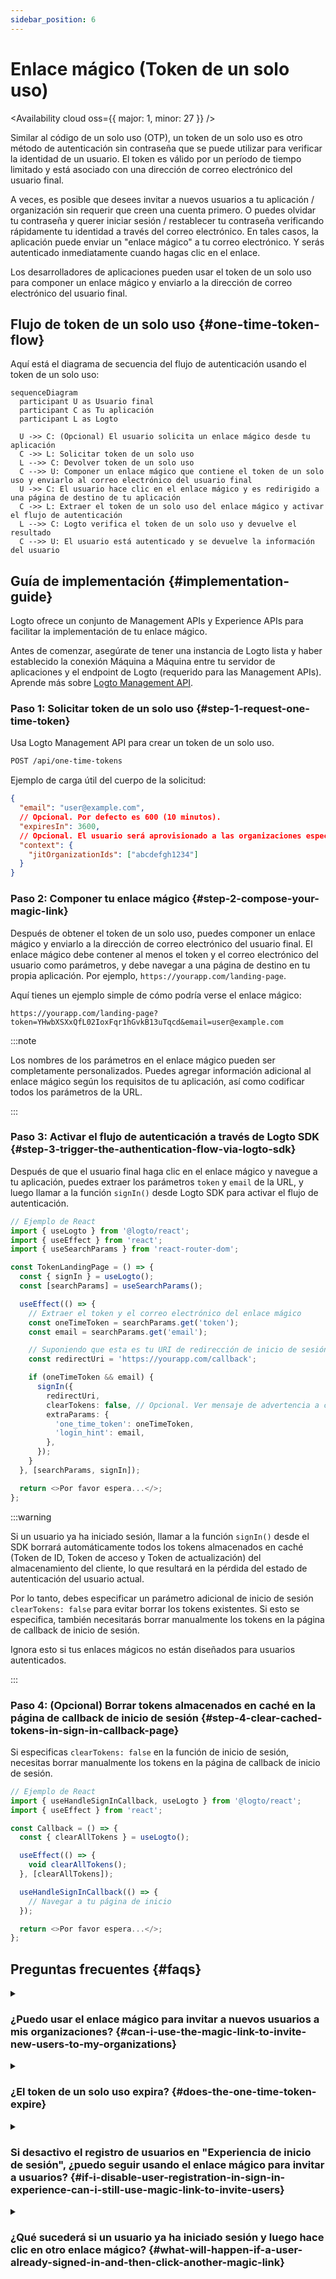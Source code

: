 ```yaml
---
sidebar_position: 6
---
```


# Enlace mágico (Token de un solo uso)


<Availability cloud oss={{ major: 1, minor: 27 }} />

Similar al código de un solo uso (OTP), un token de un solo uso es otro método de autenticación sin contraseña que se puede utilizar para verificar la identidad de un usuario. El token es válido por un período de tiempo limitado y está asociado con una dirección de correo electrónico del usuario final.

A veces, es posible que desees invitar a nuevos usuarios a tu aplicación / organización sin requerir que creen una cuenta primero. O puedes olvidar tu contraseña y querer iniciar sesión / restablecer tu contraseña verificando rápidamente tu identidad a través del correo electrónico. En tales casos, la aplicación puede enviar un "enlace mágico" a tu correo electrónico. Y serás autenticado inmediatamente cuando hagas clic en el enlace.

Los desarrolladores de aplicaciones pueden usar el token de un solo uso para componer un enlace mágico y enviarlo a la dirección de correo electrónico del usuario final.

## Flujo de token de un solo uso \{#one-time-token-flow}

Aquí está el diagrama de secuencia del flujo de autenticación usando el token de un solo uso:

```mermaid
sequenceDiagram
  participant U as Usuario final
  participant C as Tu aplicación
  participant L as Logto

  U ->> C: (Opcional) El usuario solicita un enlace mágico desde tu aplicación
  C ->> L: Solicitar token de un solo uso
  L -->> C: Devolver token de un solo uso
  C -->> U: Componer un enlace mágico que contiene el token de un solo uso y enviarlo al correo electrónico del usuario final
  U ->> C: El usuario hace clic en el enlace mágico y es redirigido a una página de destino de tu aplicación
  C ->> L: Extraer el token de un solo uso del enlace mágico y activar el flujo de autenticación
  L -->> C: Logto verifica el token de un solo uso y devuelve el resultado
  C -->> U: El usuario está autenticado y se devuelve la información del usuario
```

## Guía de implementación \{#implementation-guide}

Logto ofrece un conjunto de Management APIs y Experience APIs para facilitar la implementación de tu enlace mágico.

Antes de comenzar, asegúrate de tener una instancia de Logto lista y haber establecido la conexión Máquina a Máquina entre tu servidor de aplicaciones y el endpoint de Logto (requerido para las Management APIs). Aprende más sobre [Logto Management API](/integrate-logto/interact-with-management-api).

### Paso 1: Solicitar token de un solo uso \{#step-1-request-one-time-token}

Usa Logto Management API para crear un token de un solo uso.

```bash
POST /api/one-time-tokens
```

Ejemplo de carga útil del cuerpo de la solicitud:

```json
{
  "email": "user@example.com",
  // Opcional. Por defecto es 600 (10 minutos).
  "expiresIn": 3600,
  // Opcional. El usuario será aprovisionado a las organizaciones especificadas tras la verificación exitosa.
  "context": {
    "jitOrganizationIds": ["abcdefgh1234"]
  }
}
```

### Paso 2: Componer tu enlace mágico \{#step-2-compose-your-magic-link}

Después de obtener el token de un solo uso, puedes componer un enlace mágico y enviarlo a la dirección de correo electrónico del usuario final. El enlace mágico debe contener al menos el token y el correo electrónico del usuario como parámetros, y debe navegar a una página de destino en tu propia aplicación. Por ejemplo, `https://yourapp.com/landing-page`.

Aquí tienes un ejemplo simple de cómo podría verse el enlace mágico:

```
https://yourapp.com/landing-page?token=YHwbXSXxQfL02IoxFqr1hGvkB13uTqcd&email=user@example.com
```

:::note

Los nombres de los parámetros en el enlace mágico pueden ser completamente personalizados. Puedes agregar información adicional al enlace mágico según los requisitos de tu aplicación, así como codificar todos los parámetros de la URL.

:::

### Paso 3: Activar el flujo de autenticación a través de Logto SDK \{#step-3-trigger-the-authentication-flow-via-logto-sdk}

Después de que el usuario final haga clic en el enlace mágico y navegue a tu aplicación, puedes extraer los parámetros `token` y `email` de la URL, y luego llamar a la función `signIn()` desde Logto SDK para activar el flujo de autenticación.

```typescript title="TokenLandingPage.tsx"
// Ejemplo de React
import { useLogto } from '@logto/react';
import { useEffect } from 'react';
import { useSearchParams } from 'react-router-dom';

const TokenLandingPage = () => {
  const { signIn } = useLogto();
  const [searchParams] = useSearchParams();

  useEffect(() => {
    // Extraer el token y el correo electrónico del enlace mágico
    const oneTimeToken = searchParams.get('token');
    const email = searchParams.get('email');

    // Suponiendo que esta es tu URI de redirección de inicio de sesión
    const redirectUri = 'https://yourapp.com/callback';

    if (oneTimeToken && email) {
      signIn({
        redirectUri,
        clearTokens: false, // Opcional. Ver mensaje de advertencia a continuación
        extraParams: {
          'one_time_token': oneTimeToken,
          'login_hint': email,
        },
      });
    }
  }, [searchParams, signIn]);

  return <>Por favor espera...</>;
};
```

:::warning

Si un usuario ya ha iniciado sesión, llamar a la función `signIn()` desde el SDK borrará automáticamente todos los tokens almacenados en caché (Token de ID, Token de acceso y Token de actualización) del almacenamiento del cliente, lo que resultará en la pérdida del estado de autenticación del usuario actual.

Por lo tanto, debes especificar un parámetro adicional de inicio de sesión `clearTokens: false` para evitar borrar los tokens existentes. Si esto se especifica, también necesitarás borrar manualmente los tokens en la página de callback de inicio de sesión.

Ignora esto si tus enlaces mágicos no están diseñados para usuarios autenticados.

:::

### Paso 4: (Opcional) Borrar tokens almacenados en caché en la página de callback de inicio de sesión \{#step-4-clear-cached-tokens-in-sign-in-callback-page}

Si especificas `clearTokens: false` en la función de inicio de sesión, necesitas borrar manualmente los tokens en la página de callback de inicio de sesión.

```typescript title="Callback.tsx"
// Ejemplo de React
import { useHandleSignInCallback, useLogto } from '@logto/react';
import { useEffect } from 'react';

const Callback = () => {
  const { clearAllTokens } = useLogto();

  useEffect(() => {
    void clearAllTokens();
  }, [clearAllTokens]);

  useHandleSignInCallback(() => {
    // Navegar a tu página de inicio
  });

  return <>Por favor espera...</>;
};
```

## Preguntas frecuentes \{#faqs}

<details>

<summary>

### ¿Puedo usar el enlace mágico para invitar a nuevos usuarios a mis organizaciones? \{#can-i-use-the-magic-link-to-invite-new-users-to-my-organizations}

</summary>

Sí, puedes usar el enlace mágico para invitar a nuevos usuarios a tu aplicación, así como a organizaciones. Si deseas invitar a nuevos usuarios a tu organización, simplemente especifica los `jitOrganizationIds` en el cuerpo de la solicitud.

El usuario se unirá automáticamente a las organizaciones tras la verificación exitosa, y se asignarán roles predeterminados de la organización. Consulta la sección "Aprovisionamiento Just-in-Time" en la página de detalles de tu organización y configura los roles predeterminados para tus organizaciones.

</details>

<details>

<summary>

### ¿El token de un solo uso expira? \{#does-the-one-time-token-expire}

</summary>

Sí, el token de un solo uso expirará después del tiempo `expiresIn` especificado (en segundos). El tiempo de expiración predeterminado es de 10 minutos.

</details>

<details>

<summary>

### Si desactivo el registro de usuarios en "Experiencia de inicio de sesión", ¿puedo seguir usando el enlace mágico para invitar a usuarios? \{#if-i-disable-user-registration-in-sign-in-experience-can-i-still-use-magic-link-to-invite-users}

</summary>

Sí, puedes seguir usando el enlace mágico para invitar a usuarios incluso si desactivas el registro de usuarios en "Experiencia de inicio de sesión".

</details>

<details>

<summary>

### ¿Qué sucederá si un usuario ya ha iniciado sesión y luego hace clic en otro enlace mágico? \{#what-will-happen-if-a-user-already-signed-in-and-then-click-another-magic-link}

</summary>

Hay varios escenarios posibles:

1. El usuario ya ha iniciado sesión y luego hace clic en un enlace mágico que se asocia con la cuenta de usuario actual. En este caso, Logto aún verificará el token de un solo uso y aprovisionará al usuario a las organizaciones especificadas si es necesario.
2. El usuario ya ha iniciado sesión y luego hace clic en un enlace mágico que se asocia con una cuenta diferente. En este caso, Logto le pedirá al usuario que continúe como la nueva cuenta o que regrese a la aplicación con la cuenta actual.
   1. Si el usuario elige continuar como la nueva cuenta, Logto cambiará a la nueva cuenta después de que la verificación del token sea exitosa.
   2. Si el usuario elige quedarse con la cuenta actual, Logto no verificará el token y regresará a la aplicación con la cuenta actual.
3. Si tu solicitud de inicio de sesión está configurada para "login" o contiene "login", Logto iniciará automáticamente la sesión de la cuenta asociada con el token de un solo uso sin solicitar un cambio.

</details>
